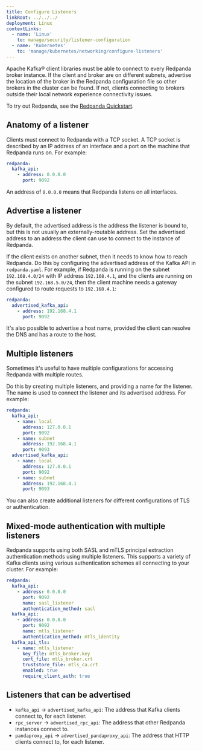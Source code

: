 ```yaml
---
title: Configure Listeners
linkRoot: ../../../
deployment: Linux
contextLinks:
  - name: 'Linux'
    to: manage/security/listener-configuration
  - name: 'Kubernetes'
    to: 'manage/kubernetes/networking/configure-listeners'
---
```


<head>
    <meta name="title" content="Configure listeners | Redpanda Docs"/>
    <meta name="description" content="Steps to configure listeners."/>
    <link rel="canonical" href="https://docs.redpanda.com/docs/manage/security/listener-configuration/" />
</head>


<ContextLink frontmatter={frontMatter}
/>

Apache Kafka® client libraries must be able to connect to every Redpanda broker
instance. If the client and broker are on different subnets, advertise the location of the broker in the Redpanda configuration file so other brokers in
the cluster can be found. If not, clients connecting to brokers outside
their local network experience connectivity issues.

To try out Redpanda, see the 
[Redpanda Quickstart](../../../get-started/quick-start).

## Anatomy of a listener

Clients must connect to Redpanda with a TCP socket. A TCP socket is described by an IP address of an interface and a port on the machine that Redpanda runs on. For example:

```yaml
redpanda:
  kafka_api:
    - address: 0.0.0.0
      port: 9092
```

An address of `0.0.0.0` means that Redpanda listens on all interfaces.

## Advertise a listener

By default, the advertised address is the address the listener is bound to, but this is not usually an externally-routable address. Set the advertised address to an address the client can use to connect to the instance of Redpanda.

If the client exists on another subnet, then it needs to know how to reach Redpanda. Do this by configuring the advertised address of the Kafka API in `redpanda.yaml`. For example, if Redpanda is running on the subnet `192.168.4.0/24` with IP address `192.168.4.1`, and the clients are running on the subnet `192.168.5.0/24`, then the client machine needs a gateway configured to route requests to `192.168.4.1`:

```yaml
redpanda:
  advertised_kafka_api:
    - address: 192.168.4.1
      port: 9092
```

It's also possible to advertise a host name, provided the client can resolve the DNS and has a route to the host.

## Multiple listeners

Sometimes it's useful to have multiple configurations for accessing Redpanda with multiple routes.

Do this by creating multiple listeners, and providing a name for the listener. The name is used to connect the listener and its advertised address. For example:

```yaml
redpanda:
  kafka_api:
    - name: local
      address: 127.0.0.1
      port: 9092
    - name: subnet
      address: 192.168.4.1
      port: 9093
  advertised_kafka_api:
    - name: local
      address: 127.0.0.1
      port: 9092
    - name: subnet
      address: 192.168.4.1
      port: 9093
```

You can also create additional listeners for different configurations of TLS or authentication.

## Mixed-mode authentication with multiple listeners

Redpanda supports using both SASL and mTLS principal extraction authentication methods using multiple listeners. This supports a variety of Kafka clients using various authentication schemes all connecting to your cluster. For example:

```yaml
redpanda:
  kafka_api:
    - address: 0.0.0.0
      port: 9092
      name: sasl_listener
      authentication_method: sasl
  kafka_api:
    - address: 0.0.0.0
      port: 9092
      name: mtls_listener
      authentication_method: mtls_identity
  kafka_api_tls:
    - name: mtls_listener
      key_file: mtls_broker.key
      cert_file: mtls_broker.crt
      truststore_file: mtls_ca.crt
      enabled: true
      require_client_auth: true
```

## Listeners that can be advertised

* `kafka_api` -> `advertised_kafka_api`: The address that Kafka clients connect to, for each listener.
* `rpc_server` -> `advertised_rpc_api`: The address that other Redpanda instances connect to.
* `pandaproxy_api` -> `advertised_pandaproxy_api`: The address that HTTP clients connect to, for each listener.
